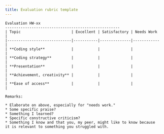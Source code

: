 ```yaml
---
title: Evaluation rubric template
---
```


```
Evaluation HW-xx
----------------------------------------------------
| Topic                       | Excellent | Satisfactory | Needs Work |
|-----------------------------|-----------|--------------|------------|
| **Coding style**            |           |              |            |
| **Coding strategy**         |           |              |            |
| **Presentation**            |           |              |            |
| **Achievement, creativity** |           |              |            |
| **Ease of access**          |           |              |            |

Remarks:

* Elaborate on above, especially for "needs work."
* Some specific praise?
* Something I learned?
* Specific constructive criticism?
* Something I know and that you, my peer, might like to know because it is relevant to something you struggled with.
```